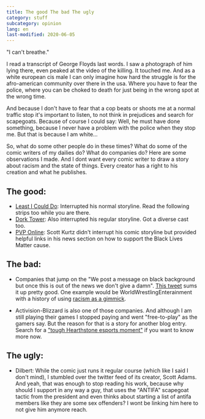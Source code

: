 ```yaml
---
title: The good The bad The ugly
category: stuff
subcategory: opinion
lang: en
last-modified: 2020-06-05
---
```


"I can't breathe."

I read a transcript of George Floyds last words. I saw a photograph of him lying
there, even peaked at the video of the killing. It touched me. And as a white
european cis male I can only imagine how hard the struggle is for the
afro-american community over there in the usa. Where you have to fear the
police, where you can be choked to death for just being in the wrong spot at the
wrong time.

And because I don't have to fear that a cop beats or shoots me at a normal
traffic stop it's important to listen, to not think in prejudices and search for
scapegoats. Because of course I could say: Well, he must have done something,
because I never have a problem with the police when they stop me. But that is
because I am white...

So, what do some other people do in these times? What do some of the comic
writers of my dailies do? What do companies do? Here are some observations I
made. And I dont want every comic writer to draw a story about racism and the
state of things. Every creator has a right to his creation and what he
publishes.

## The good:

- [Least I Could Do](https://leasticoulddo.com/comic/20200602): Interrupted his
  normal storyline. Read the following strips too while you are there.
- [Dork Tower](http://www.dorktower.com/2020/06/01/listen-dork-tower-01-06-20/):
  Also interrupted his regular storyline. Got a diverse cast too.
- [PVP Online](http://pvponline.com/news/black-lives-matter): Scott Kurtz didn't
  interrupt his comic storyline but provided helpful links in his news section
  on how to support the Black Lives Matter cause.

## The bad:

- Companies that jump on the "We post a message on black background but once
  this is out of the news we don't give a damn".
  [This tweet](https://twitter.com/Campster/status/1267183124582215680) sums it
  up pretty good. One example would be WorldWrestlingEnterainment with a history
  of using
  [racism as a gimmick](https://bleacherreport.com/articles/1075655-wwes-15-most-nearly-racist-moments-in-history-with-video).

- Activision-Blizzard is also one of those companies. And although I am still
  playing their games I stopped paying and went "free-to-play" as the gamers
  say. But the reason for that is a story for another blog entry. Search for a
  ["tough Hearthstone esports moment"](https://www.ecosia.org/search?q=tough+Hearthstone+esports+moment)
  if you want to know more now.

## The ugly:

- Dilbert: While the comic just runs it regular course (which like I said I
  don't mind), I stumbled over the twitter feed of its creator, Scott Adams. And
  yeah, that was enough to stop reading his work, because why should I support
  in any way a guy, that uses the "ANTIFA" scapegoat tactic from the president
  and even thinks about starting a list of antifa members like they are some sex
  offenders? I wont be linking him here to not give him anymore reach.
